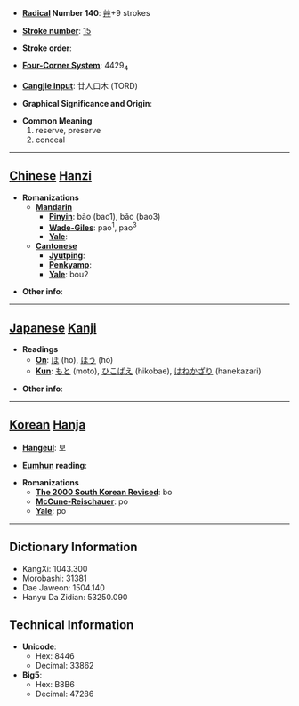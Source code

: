 * '''[[Wiktionary:Chinese radical index| Radical]] Number 140''': [[Wiktionary:Chinese radical index 艸|艸]]+9 strokes

* '''[[Wiktionary:Chinese total strokes index|Stroke number]]''': [[Wiktionary:Chinese total strokes index 15|15]]

* '''Stroke order''': 

* '''[[Wiktionary:Chinese four corner index|Four-Corner System]]''': 4429<sub>4</sub>

* '''[[Wiktionary:Chinese Cangjie index|Cangjie input]]''': 廿人口木 (TORD)

* '''Graphical Significance and Origin''': 

* '''Common Meaning'''
*#reserve, preserve
*# conceal


----

== [[Chinese]] [[Hanzi]] ==

* '''Romanizations'''
** '''[[Mandarin]]'''
*** '''[[Pinyin]]''': bāo (bao1), bǎo (bao3)
*** '''[[Wade-Giles]]''': pao<sup>1</sup>, pao<sup>3</sup>
*** '''[[Yale]]''': 
** '''[[Cantonese]]'''
*** '''[[Jyutping]]''':
*** '''[[Penkyamp]]''': 
*** '''[[Yale]]''': bou2

* '''Other info''': 

----

== [[Japanese]] [[Kanji]] ==

* '''Readings'''
** '''[[On]]''': [[ほ]] (ho), [[ほう]] (hō)
** '''[[Kun]]''': [[もと]] (moto), [[ひこばえ]] (hikobae), [[はねかざり]] (hanekazari)

* '''Other info''':  

----

== [[Korean]] [[Hanja]] ==

* '''[[Hangeul]]''': 보

* '''[[Eumhun]] reading''': 

* '''Romanizations'''
** '''[[The 2000 South Korean Revised Romanization|The 2000 South Korean Revised]]''': bo
** '''[[McCune-Reischauer]]''': po
** '''[[Yale]]''': po

----

== Dictionary Information ==

* KangXi: 1043.300
* Morobashi: 31381
* Dae Jaweon: 1504.140
* Hanyu Da Zidian: 53250.090

== Technical Information ==

* '''Unicode''':
** Hex: 8446
** Decimal: 33862
* '''Big5''':
** Hex: B8B6
** Decimal: 47286